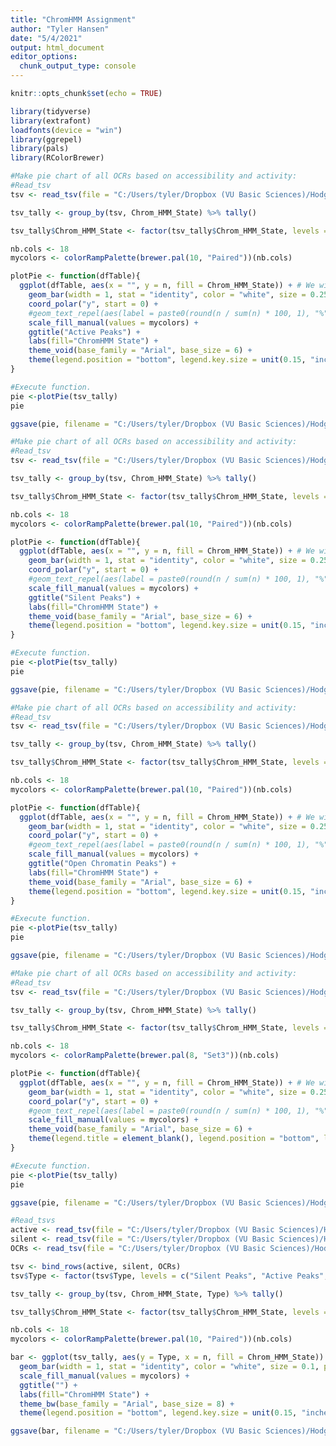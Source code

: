 ```yaml
---
title: "ChromHMM Assignment"
author: "Tyler Hansen"
date: "5/4/2021"
output: html_document
editor_options: 
  chunk_output_type: console
---
```


```r
knitr::opts_chunk$set(echo = TRUE)
```

```r
library(tidyverse)
library(extrafont)
loadfonts(device = "win")
library(ggrepel)
library(pals)
library(RColorBrewer)
```

```r
#Make pie chart of all OCRs based on accessibility and activity:
#Read_tsv
tsv <- read_tsv(file = "C:/Users/tyler/Dropbox (VU Basic Sciences)/Hodges Lab/Results and Data/Bioinformatics/ATAC-STARR_analysis/3_Accre_Local/ATAC-STARR/results/activity/ChromHMM_assignment/GM12878inGM12878_active_0.1padj_50-bin_ChromHMM.bed", col_names = c("Chr", "Start", "End", "Chrom_HMM_State"))

tsv_tally <- group_by(tsv, Chrom_HMM_State) %>% tally()

tsv_tally$Chrom_HMM_State <- factor(tsv_tally$Chrom_HMM_State, levels = c("1_TssA", "2_TssFlnk", "3_TssFlnkU", "4_TssFlnkD", "5_Tx", "6_TxWk", "7_EnhG1", "8_EnhG2", "9_EnhA1", "10_EnhA2", "11_EnhWk", "12_ZNF/Rpts", "13_Het", "14_TssBiv", "15_EnhBiv", "16_ReprPC", "17_ReprPCWk", "18_Quies"))

nb.cols <- 18
mycolors <- colorRampPalette(brewer.pal(10, "Paired"))(nb.cols)

plotPie <- function(dfTable){
  ggplot(dfTable, aes(x = "", y = n, fill = Chrom_HMM_State)) + # We will change coordinates to polar two lines down. No x needed
    geom_bar(width = 1, stat = "identity", color = "white", size = 0.25) +
    coord_polar("y", start = 0) +
    #geom_text_repel(aes(label = paste0(round(n / sum(n) * 100, 1), "%")), position = position_stack(vjust = 0.5), size = 4, family="Arial") + # Label w/ %'s
    scale_fill_manual(values = mycolors) +
    ggtitle("Active Peaks") +
    labs(fill="ChromHMM State") +
    theme_void(base_family = "Arial", base_size = 6) +
    theme(legend.position = "bottom", legend.key.size = unit(0.15, "inches"), plot.title = element_text(hjust = 0.5, face = "bold", size = 12)) 
}

#Execute function.
pie <-plotPie(tsv_tally)
pie

ggsave(pie, filename = "C:/Users/tyler/Dropbox (VU Basic Sciences)/Hodges Lab/Results and Data/Bioinformatics/ATAC-STARR_analysis/3_Accre_Local/ATAC-STARR/results/activity/ChromHMM_assignment/piechart_active.pdf", device = cairo_pdf, width=4, height=3)
```

```r
#Make pie chart of all OCRs based on accessibility and activity:
#Read_tsv
tsv <- read_tsv(file = "C:/Users/tyler/Dropbox (VU Basic Sciences)/Hodges Lab/Results and Data/Bioinformatics/ATAC-STARR_analysis/3_Accre_Local/ATAC-STARR/results/activity/ChromHMM_assignment/GM12878inGM12878_silent_0.1padj_50-bin_ChromHMM.bed", col_names = c("Chr", "Start", "End", "Chrom_HMM_State"))

tsv_tally <- group_by(tsv, Chrom_HMM_State) %>% tally()

tsv_tally$Chrom_HMM_State <- factor(tsv_tally$Chrom_HMM_State, levels = c("1_TssA", "2_TssFlnk", "3_TssFlnkU", "4_TssFlnkD", "5_Tx", "6_TxWk", "7_EnhG1", "8_EnhG2", "9_EnhA1", "10_EnhA2", "11_EnhWk", "12_ZNF/Rpts", "13_Het", "14_TssBiv", "15_EnhBiv", "16_ReprPC", "17_ReprPCWk", "18_Quies"))

nb.cols <- 18
mycolors <- colorRampPalette(brewer.pal(10, "Paired"))(nb.cols)

plotPie <- function(dfTable){
  ggplot(dfTable, aes(x = "", y = n, fill = Chrom_HMM_State)) + # We will change coordinates to polar two lines down. No x needed
    geom_bar(width = 1, stat = "identity", color = "white", size = 0.25) +
    coord_polar("y", start = 0) +
    #geom_text_repel(aes(label = paste0(round(n / sum(n) * 100, 1), "%")), position = position_stack(vjust = 0.5), size = 4, family="Arial") + # Label w/ %'s
    scale_fill_manual(values = mycolors) +
    ggtitle("Silent Peaks") +
    labs(fill="ChromHMM State") +
    theme_void(base_family = "Arial", base_size = 6) +
    theme(legend.position = "bottom", legend.key.size = unit(0.15, "inches"), plot.title = element_text(hjust = 0.5, face = "bold", size = 12)) 
}

#Execute function.
pie <-plotPie(tsv_tally)
pie

ggsave(pie, filename = "C:/Users/tyler/Dropbox (VU Basic Sciences)/Hodges Lab/Results and Data/Bioinformatics/ATAC-STARR_analysis/3_Accre_Local/ATAC-STARR/results/activity/ChromHMM_assignment/piechart_silent.pdf", device = cairo_pdf, width=4, height=3)
```

```r
#Make pie chart of all OCRs based on accessibility and activity:
#Read_tsv
tsv <- read_tsv(file = "C:/Users/tyler/Dropbox (VU Basic Sciences)/Hodges Lab/Results and Data/Bioinformatics/ATAC-STARR_analysis/3_Accre_Local/ATAC-STARR/results/activity/ChromHMM_assignment/GM12878inGM12878_DNA_genrich_0.0001-qvalue_ChromHMM.bed", col_names = c("Chr", "Start", "End", "Chrom_HMM_State"))

tsv_tally <- group_by(tsv, Chrom_HMM_State) %>% tally()

tsv_tally$Chrom_HMM_State <- factor(tsv_tally$Chrom_HMM_State, levels = c("1_TssA", "2_TssFlnk", "3_TssFlnkU", "4_TssFlnkD", "5_Tx", "6_TxWk", "7_EnhG1", "8_EnhG2", "9_EnhA1", "10_EnhA2", "11_EnhWk", "12_ZNF/Rpts", "13_Het", "14_TssBiv", "15_EnhBiv", "16_ReprPC", "17_ReprPCWk", "18_Quies"))

nb.cols <- 18
mycolors <- colorRampPalette(brewer.pal(10, "Paired"))(nb.cols)

plotPie <- function(dfTable){
  ggplot(dfTable, aes(x = "", y = n, fill = Chrom_HMM_State)) + # We will change coordinates to polar two lines down. No x needed
    geom_bar(width = 1, stat = "identity", color = "white", size = 0.25) +
    coord_polar("y", start = 0) +
    #geom_text_repel(aes(label = paste0(round(n / sum(n) * 100, 1), "%")), position = position_stack(vjust = 0.5), size = 4, family="Arial") + # Label w/ %'s
    scale_fill_manual(values = mycolors) +
    ggtitle("Open Chromatin Peaks") +
    labs(fill="ChromHMM State") +
    theme_void(base_family = "Arial", base_size = 6) +
    theme(legend.position = "bottom", legend.key.size = unit(0.15, "inches"), plot.title = element_text(hjust = 0.5, face = "bold", size = 12)) 
}

#Execute function.
pie <-plotPie(tsv_tally)
pie

ggsave(pie, filename = "C:/Users/tyler/Dropbox (VU Basic Sciences)/Hodges Lab/Results and Data/Bioinformatics/ATAC-STARR_analysis/3_Accre_Local/ATAC-STARR/results/activity/ChromHMM_assignment/piechart_OCRs.pdf", device = cairo_pdf, width=4, height=3)
```

```r
#Make pie chart of all OCRs based on accessibility and activity:
#Read_tsv
tsv <- read_tsv(file = "C:/Users/tyler/Dropbox (VU Basic Sciences)/Hodges Lab/Results and Data/Bioinformatics/ATAC-STARR_analysis/3_Accre_Local/ATAC-STARR/results/activity/ChromHMM_assignment/GM12878_ChromHMM_18-state_E116_18_core_K27ac_hg38lift_mnemonics.bed", col_names = c("Chr", "Start", "End", "Chrom_HMM_State"))

tsv_tally <- group_by(tsv, Chrom_HMM_State) %>% tally()

tsv_tally$Chrom_HMM_State <- factor(tsv_tally$Chrom_HMM_State, levels = c("1_TssA", "2_TssFlnk", "3_TssFlnkU", "4_TssFlnkD", "5_Tx", "6_TxWk", "7_EnhG1", "8_EnhG2", "9_EnhA1", "10_EnhA2", "11_EnhWk", "12_ZNF/Rpts", "13_Het", "14_TssBiv", "15_EnhBiv", "16_ReprPC", "17_ReprPCWk", "18_Quies"))

nb.cols <- 18
mycolors <- colorRampPalette(brewer.pal(8, "Set3"))(nb.cols)

plotPie <- function(dfTable){
  ggplot(dfTable, aes(x = "", y = n, fill = Chrom_HMM_State)) + # We will change coordinates to polar two lines down. No x needed
    geom_bar(width = 1, stat = "identity", color = "white", size = 0.25) +
    coord_polar("y", start = 0) +
    #geom_text_repel(aes(label = paste0(round(n / sum(n) * 100, 1), "%")), position = position_stack(vjust = 0.5), size = 4, family="Arial") + # Label w/ %'s
    scale_fill_manual(values = mycolors) +
    theme_void(base_family = "Arial", base_size = 6) +
    theme(legend.title = element_blank(), legend.position = "bottom", legend.key.size = unit(0.15, "inches")) 
}

#Execute function.
pie <-plotPie(tsv_tally)
pie

ggsave(pie, filename = "C:/Users/tyler/Dropbox (VU Basic Sciences)/Hodges Lab/Results and Data/Bioinformatics/ATAC-STARR_analysis/3_Accre_Local/ATAC-STARR/results/activity/ChromHMM_assignment/piechart_chromHMM-all.pdf", device = cairo_pdf, width=3, height=3)
```

```r
#Read_tsvs
active <- read_tsv(file = "C:/Users/tyler/Dropbox (VU Basic Sciences)/Hodges Lab/Results and Data/Bioinformatics/ATAC-STARR_analysis/3_Accre_Local/ATAC-STARR/results/activity/ChromHMM_assignment/GM12878inGM12878_active_0.1padj_50-bin_ChromHMM.bed", col_names = c("Chr", "Start", "End", "Chrom_HMM_State")) %>% mutate(Type="Active Peaks")
silent <- read_tsv(file = "C:/Users/tyler/Dropbox (VU Basic Sciences)/Hodges Lab/Results and Data/Bioinformatics/ATAC-STARR_analysis/3_Accre_Local/ATAC-STARR/results/activity/ChromHMM_assignment/GM12878inGM12878_silent_0.1padj_50-bin_ChromHMM.bed", col_names = c("Chr", "Start", "End", "Chrom_HMM_State")) %>% mutate(Type="Silent Peaks")
OCRs <- read_tsv(file = "C:/Users/tyler/Dropbox (VU Basic Sciences)/Hodges Lab/Results and Data/Bioinformatics/ATAC-STARR_analysis/3_Accre_Local/ATAC-STARR/results/activity/ChromHMM_assignment/GM12878inGM12878_DNA_genrich_0.0001-qvalue_ChromHMM.bed", col_names = c("Chr", "Start", "End", "Chrom_HMM_State")) %>% mutate(Type="Open Chromatin Regions")

tsv <- bind_rows(active, silent, OCRs)
tsv$Type <- factor(tsv$Type, levels = c("Silent Peaks", "Active Peaks", "Open Chromatin Regions"))

tsv_tally <- group_by(tsv, Chrom_HMM_State, Type) %>% tally()

tsv_tally$Chrom_HMM_State <- factor(tsv_tally$Chrom_HMM_State, levels = c("1_TssA", "2_TssFlnk", "3_TssFlnkU", "4_TssFlnkD", "5_Tx", "6_TxWk", "7_EnhG1", "8_EnhG2", "9_EnhA1", "10_EnhA2", "11_EnhWk", "12_ZNF/Rpts", "13_Het", "14_TssBiv", "15_EnhBiv", "16_ReprPC", "17_ReprPCWk", "18_Quies"))

nb.cols <- 18
mycolors <- colorRampPalette(brewer.pal(10, "Paired"))(nb.cols)

bar <- ggplot(tsv_tally, aes(y = Type, x = n, fill = Chrom_HMM_State)) + # We will change coordinates to polar two lines down. No x needed
  geom_bar(width = 1, stat = "identity", color = "white", size = 0.1, position = "fill") +
  scale_fill_manual(values = mycolors) +
  ggtitle("") +
  labs(fill="ChromHMM State") +
  theme_bw(base_family = "Arial", base_size = 8) +
  theme(legend.position = "bottom", legend.key.size = unit(0.15, "inches"), plot.title = element_text(hjust = 0.5, face = "bold", size = 12), axis.title = element_blank()) 

ggsave(bar, filename = "C:/Users/tyler/Dropbox (VU Basic Sciences)/Hodges Lab/Results and Data/Bioinformatics/ATAC-STARR_analysis/3_Accre_Local/ATAC-STARR/results/activity/ChromHMM_assignment/barchart.pdf", device = cairo_pdf, width=4, height=3)
```
